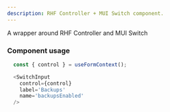 ```yaml
---
description: RHF Controller + MUI Switch component.
---
```


A wrapper around RHF Controller and MUI Switch

### Component usage
```js
  const { control } = useFormContext();

  <SwitchInput
    control={control}
    label='Backups'
    name='backupsEnabled'
  />
```

